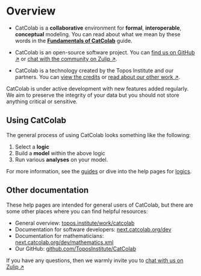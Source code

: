 
# Overview

- CatColab is a **collaborative** environment for **formal**, **interoperable**, **conceptual** modeling.
  You can read about what we mean by these words in the [**Fundamentals of CatColab**](guides/fundamentals) guide.

- CatColab is an open-source software project.
  You can [find us on GitHub ↗](https://github.com/ToposInstitute/CatColab) or [chat with the community on Zulip ↗](https://catcolab.zulipchat.com).

- CatColab is a technology created by the Topos Institute and our partners.
  You can [view the credits](credits) or [read about our other work ↗](https://topos.institute).

<Warning>
CatColab is under active development with new features added regularly. We aim
to preserve the integrity of your data but you should not store anything
critical or sensitive.
</Warning>


## Using CatColab

The general process of using CatColab looks something like the following:

1. Select a **logic**
2. Build a **model** within the above logic
3. Run various **analyses** on your model.

For more information, see the [guides](guides) or dive into the help pages for [logics](logics).


## Other documentation

These help pages are intended for general users of CatColab, but there are some other places where you can find helpful resources:

- General overview: [topos.institute/work/catcolab](https://topos.institute/work/catcolab/)
- Documentation for software developers: [next.catcolab.org/dev](https://next.catcolab.org/dev/index.xml)
- Documentation for mathematicians: [next.catcolab.org/dev/mathematics.xml](https://next.catcolab.org/dev/mathematics.xml)
- Our GitHub: [github.com/ToposInstitute/CatColab](https://github.com/ToposInstitute/CatColab/)

If you have any questions, then we warmly invite you to [chat with us on Zulip ↗](https://catcolab.zulipchat.com)
